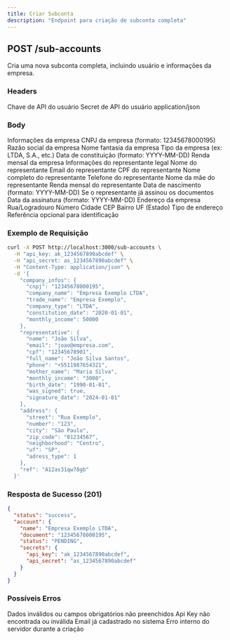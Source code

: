 ```yaml
---
title: Criar Subconta
description: "Endpoint para criação de subconta completa"
---
```


## POST /sub-accounts

Cria uma nova subconta completa, incluindo usuário e informações da empresa.

### Headers

<ParamField path="api_key" type="string" required>
  Chave de API do usuário
</ParamField>

<ParamField path="api_secret" type="string" required>
  Secret de API do usuário
</ParamField>

<ParamField path="Content-Type" type="string" required>
  application/json
</ParamField>

### Body

<ParamField path="company_infos" type="object" required>
  Informações da empresa
</ParamField>

<ParamField path="company_infos.cnpj" type="string" required>
  CNPJ da empresa (formato: 12345678000195)
</ParamField>

<ParamField path="company_infos.company_name" type="string" required>
  Razão social da empresa
</ParamField>

<ParamField path="company_infos.trade_name" type="string" required>
  Nome fantasia da empresa
</ParamField>

<ParamField path="company_infos.company_type" type="string" required>
  Tipo da empresa (ex: LTDA, S.A., etc.)
</ParamField>

<ParamField path="company_infos.constitution_date" type="string" required>
  Data de constituição (formato: YYYY-MM-DD)
</ParamField>

<ParamField path="company_infos.monthly_income" type="number" required>
  Renda mensal da empresa
</ParamField>

<ParamField path="representative" type="object" required>
  Informações do representante legal
</ParamField>

<ParamField path="representative.name" type="string" required>
  Nome do representante
</ParamField>

<ParamField path="representative.email" type="string" required>
  Email do representante
</ParamField>

<ParamField path="representative.cpf" type="string" required>
  CPF do representante
</ParamField>

<ParamField path="representative.full_name" type="string" required>
  Nome completo do representante
</ParamField>

<ParamField path="representative.phone" type="string" required>
  Telefone do representante
</ParamField>

<ParamField path="representative.mother_name" type="string" required>
  Nome da mãe do representante
</ParamField>

<ParamField path="representative.monthly_income" type="string" required>
  Renda mensal do representante
</ParamField>

<ParamField path="representative.birth_date" type="string" required>
  Data de nascimento (formato: YYYY-MM-DD)
</ParamField>

<ParamField path="representative.was_signed" type="boolean" required>
  Se o representante já assinou os documentos
</ParamField>

<ParamField path="representative.signature_date" type="string" required>
  Data da assinatura (formato: YYYY-MM-DD)
</ParamField>

<ParamField path="address" type="object" required>
  Endereço da empresa
</ParamField>

<ParamField path="address.street" type="string" required>
  Rua/Logradouro
</ParamField>

<ParamField path="address.number" type="string" required>
  Número
</ParamField>

<ParamField path="address.city" type="string" required>
  Cidade
</ParamField>

<ParamField path="address.zip_code" type="string" required>
  CEP
</ParamField>

<ParamField path="address.neighborhood" type="string" required>
  Bairro
</ParamField>

<ParamField path="address.uf" type="string" required>
  UF (Estado)
</ParamField>

<ParamField path="address.adress_type" type="number" required>
  Tipo de endereço
</ParamField>

<ParamField path="ref" type="string">
  Referência opcional para identificação
</ParamField>

### Exemplo de Requisição

```bash
curl -X POST http://localhost:3000/sub-accounts \
  -H "api_key: ak_1234567890abcdef" \
  -H "api_secret: as_1234567890abcdef" \
  -H "Content-Type: application/json" \
  -d '{
    "company_infos": {
      "cnpj": "12345678000195",
      "company_name": "Empresa Exemplo LTDA",
      "trade_name": "Empresa Exemplo",
      "company_type": "LTDA",
      "constitution_date": "2020-01-01",
      "monthly_income": 50000
    },
    "representative": {
      "name": "João Silva",
      "email": "joao@empresa.com",
      "cpf": "12345678901",
      "full_name": "João Silva Santos",
      "phone": "+5511987654321",
      "mother_name": "Maria Silva",
      "monthly_income": "3000",
      "birth_date": "1990-01-01",
      "was_signed": true,
      "signature_date": "2024-01-01"
    },
    "address": {
      "street": "Rua Exemplo",
      "number": "123",
      "city": "São Paulo",
      "zip_code": "01234567",
      "neighborhood": "Centro",
      "uf": "SP",
      "adress_type": 1
    },
    "ref": "A12as31qw78gb"
  }'
```

### Resposta de Sucesso (201)

```json
{
  "status": "success",
  "account": {
    "name": "Empresa Exemplo LTDA",
    "document": "12345678000195",
    "status": "PENDING",
    "secrets": {
      "api_key": "ak_1234567890abcdef",
      "api_secret": "as_1234567890abcdef"
    }
  }
}
```

### Possíveis Erros

<AccordionGroup>
  <Accordion title="400 - Bad Request">
    Dados inválidos ou campos obrigatórios não preenchidos
  </Accordion>
  <Accordion title="401 - Unauthorized">
    Api Key não encontrada ou inválida
  </Accordion>
  <Accordion title="409 - Conflict">
    Email já cadastrado no sistema
  </Accordion>
  <Accordion title="500 - Internal Server Error">
    Erro interno do servidor durante a criação
  </Accordion>
</AccordionGroup>
